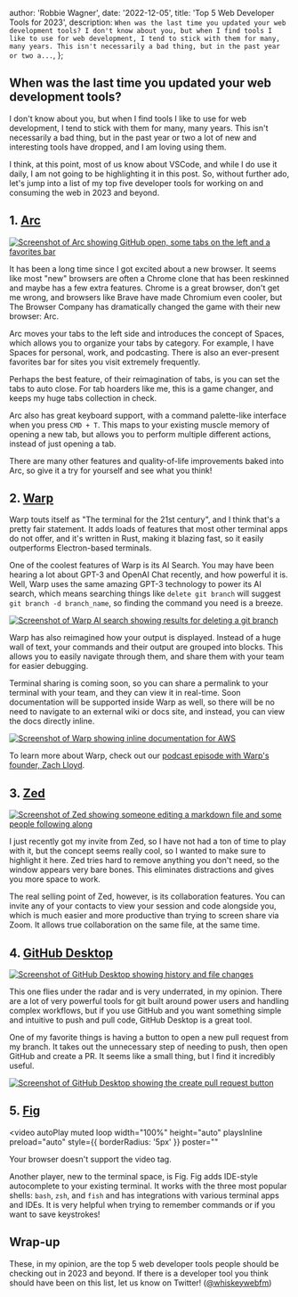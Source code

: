 


  author: 'Robbie Wagner',
  date: '2022-12-05',
  title: 'Top 5 Web Developer Tools for 2023',
  description: `
    When was the last time you updated your web development tools?
    I don't know about you, but when I find tools I like to use for web development,
    I tend to stick with them for many, many years. This isn't necessarily a bad
    thing, but in the past year or two a...
  `,
};


## When was the last time you updated your web development tools?

I don't know about you, but when I find tools I like to use for web development,
I tend to stick with them for many, many years. This isn't necessarily a bad
thing, but in the past year or two a lot of new and interesting tools have
dropped, and I am loving using them.

I think, at this point, most of us know about VSCode, and while I do use it
daily, I am not going to be highlighting it in this post. So, without further
ado, let's jump into a list of my top five developer tools for working on and
consuming the web in 2023 and beyond.

## 1. [Arc](https://thebrowser.company/)

<a href="https://thebrowser.company/">
  <Image
    src={arcImg}
    alt="Screenshot of Arc showing GitHub open, some tabs on the left and a favorites bar"
  />
</a>

It has been a long time since I got excited about a new browser. It seems like
most "new" browsers are often a Chrome clone that has been reskinned and maybe
has a few extra features. Chrome is a great browser, don't get me wrong, and
browsers like Brave have made Chromium even cooler, but The Browser Company has
dramatically changed the game with their new browser: Arc.

Arc moves your tabs to the left side and introduces the concept of Spaces, which
allows you to organize your tabs by category. For example, I have Spaces for
personal, work, and podcasting. There is also an ever-present favorites bar for
sites you visit extremely frequently.

Perhaps the best feature, of their reimagination of tabs, is you can set the
tabs to auto close. For tab hoarders like me, this is a game changer, and keeps
my huge tabs collection in check.

Arc also has great keyboard support, with a command palette-like interface when
you press `CMD + T`. This maps to your existing muscle memory of opening a new
tab, but allows you to perform multiple different actions, instead of just
opening a tab.

There are many other features and quality-of-life improvements baked into Arc,
so give it a try for yourself and see what you think!

## 2. [Warp](https://www.warp.dev/)

Warp touts itself as "The terminal for the 21st century", and I think that's a
pretty fair statement. It adds loads of features that most other terminal apps
do not offer, and it's written in Rust, making it blazing fast, so it easily
outperforms Electron-based terminals.

One of the coolest features of Warp is its AI Search. You may have been hearing
a lot about GPT-3 and OpenAI Chat recently, and how powerful it is. Well, Warp
uses the same amazing GPT-3 technology to power its AI search, which means
searching things like `delete git branch` will suggest
`git branch -d branch_name`, so finding the command you need is a breeze.

<a href="https://www.warp.dev/">
  <Image
    src={warpAISearch}
    alt="Screenshot of Warp AI search showing results for deleting a git branch"
  />
</a>

Warp has also reimagined how your output is displayed. Instead of a huge wall of
text, your commands and their output are grouped into blocks. This allows you to
easily navigate through them, and share them with your team for easier
debugging.

Terminal sharing is coming soon, so you can share a permalink to your terminal
with your team, and they can view it in real-time. Soon documentation will be
supported inside Warp as well, so there will be no need to navigate to an
external wiki or docs site, and instead, you can view the docs directly inline.

<a href="https://www.warp.dev/">
  <Image
    src={warpDocs}
    alt="Screenshot of Warp showing inline documentation for AWS"
  />
</a>

To learn more about Warp, check out our
[podcast episode with Warp's founder, Zach Lloyd](https://www.whiskeywebandwhatnot.fm/prioritizing-performance-and-the-future-of-the-terminal-with-zach-lloyd/).

## 3. [Zed](https://zed.dev/)

<a href="https://zed.dev/">
  <Image
    src={zed}
    alt="Screenshot of Zed showing someone editing a markdown file and some people following along"
  />
</a>

I just recently got my invite from Zed, so I have not had a ton of time to play
with it, but the concept seems really cool, so I wanted to make sure to
highlight it here. Zed tries hard to remove anything you don't need, so the
window appears very bare bones. This eliminates distractions and gives you more
space to work.

The real selling point of Zed, however, is its collaboration features. You can
invite any of your contacts to view your session and code alongside you, which
is much easier and more productive than trying to screen share via Zoom. It
allows true collaboration on the same file, at the same time.

## 4. [GitHub Desktop](https://desktop.github.com/)

<a href="https://desktop.github.com/">
  <Image
    src={githubDesktop}
    alt="Screenshot of GitHub Desktop showing history and file changes"
  />
</a>

This one flies under the radar and is very underrated, in my opinion. There are
a lot of very powerful tools for git built around power users and handling
complex workflows, but if you use GitHub and you want something simple and
intuitive to push and pull code, GitHub Desktop is a great tool.

One of my favorite things is having a button to open a new pull request from my
branch. It takes out the unnecessary step of needing to push, then open GitHub
and create a PR. It seems like a small thing, but I find it incredibly useful.

<a href="https://desktop.github.com/">
  <Image
    src={githubPR}
    alt="Screenshot of GitHub Desktop showing the create pull request button"
  />
</a>

## 5. [Fig](https://fig.io/)

<video
  autoPlay
  muted
  loop
  width="100%"
  height="auto"
  playsInline
  preload="auto"
  style={{ borderRadius: '5px' }}
  poster=""
>
  <source src="/videos/fig-demo.mp4" type="video/mp4" />
  Your browser doesn't support the video tag.
</video>

Another player, new to the terminal space, is Fig. Fig adds IDE-style
autocomplete to your existing terminal. It works with the three most popular
shells: `bash`, `zsh`, and `fish` and has integrations with various terminal
apps and IDEs. It is very helpful when trying to remember commands or if you
want to save keystrokes!

## Wrap-up

These, in my opinion, are the top 5 web developer tools people should be
checking out in 2023 and beyond. If there is a developer tool you think should
have been on this list, let us know on Twitter!
([@whiskeywebfm](https://twitter.com/whiskeywebfm))
